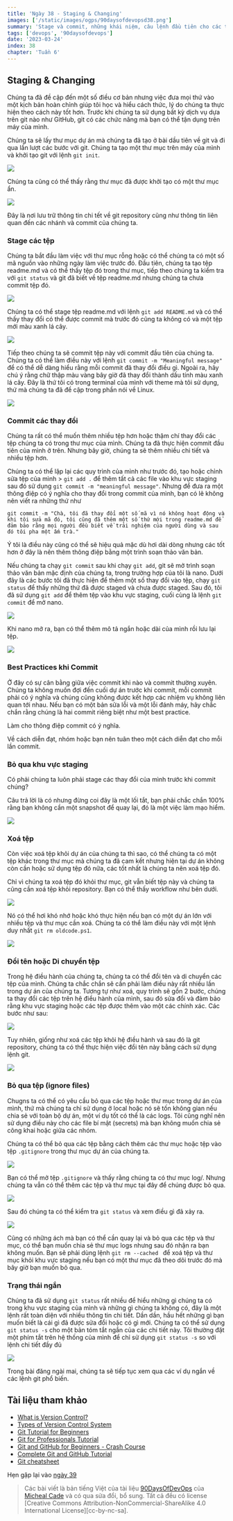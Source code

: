 ```yaml
---
title: 'Ngày 38 - Staging & Changing'
images: ['/static/images/ogps/90daysofdevopsd38.png']
summary: 'Stage và commit, những khái niệm, câu lệnh đầu tiên cho các thay đổi với Git'
tags: ['devops', '90daysofdevops']
date: '2023-03-24'
index: 38
chapter: 'Tuần 6'
---
```


<TOCInline toc={props.toc} asDisclosure />

## Staging & Changing

Chúng ta đã đề cập đến một số điều cơ bản nhưng việc đưa mọi thứ vào một kịch bản hoàn chỉnh giúp tôi học và hiểu cách thức, lý do chúng ta thực hiện theo cách này tốt hơn. Trước khi chúng ta sử dụng bất kỳ dịch vụ dựa trên git nào như GitHub, git có các chức năng mà bạn có thể tận dụng trên máy của mình.

Chúng ta sẽ lấy thư mục dự án mà chúng ta đã tạo ở bài dầu tiên về git và đi qua lần lượt các bước với git. Chúng ta tạo một thư mục trên máy của mình và khởi tạo git với lệnh `git init`.

![](/static/images/assets/Day38_Git1.png)

Chúng ta cũng có thể thấy rằng thư mục đã được khởi tạo có một thư mục ẩn.

![](/static/images/assets/Day38_Git2.png)

Đây là nơi lưu trữ thông tin chi tết về git repository cũng như thông tin liên quan đến các nhánh và commit của chúng ta.

### Stage các tệp

Chúng ta bắt đầu làm việc với thư mục rỗng hoặc có thể chúng ta có một số mã nguồn vào những ngày làm việc trước đó. Đầu tiên, chúng ta tạo tệp readme.md và có thể thấy tệp đó trong thư mục, tiếp theo chúng ta kiểm tra với `git status` và git đã biết về tệp readme.md nhưng chúng ta chưa commit tệp đó.

![](/static/images/assets/Day38_Git3.png)

Chúng ta có thể stage tệp readme.md với lệnh `git add README.md` và có thể thấy thay đổi có thể được commit mà trước đó cũng ta không có và một tệp mới màu xanh lá cây.

![](/static/images/assets/Day38_Git4.png)

Tiếp theo chúng ta sẽ commit tệp này với commit đầu tiên của chúng ta. Chúng ta có thể làm điều này với lệnh `git commit -m "Meaningful message"` để có thể dễ dàng hiểu rằng mỗi commit đã thay đổi điều gì. Ngoài ra, hãy chú ý rằng chữ thập màu vàng bây giờ đã thay đổi thành dấu tính màu xanh lá cây. Đây là thứ tôi có trong terminal của mình với theme mà tôi sử dụng, thứ mà chúng ta đã đề cập trong phần nói về Linux.

![](/static/images/assets/Day38_Git5.png)

### Commit các thay đổi

Chúng ta rất có thể muốn thêm nhiều tệp hơn hoặc thậm chí thay đổi các tệp chúng ta có trong thư mục của mình. Chúng ta đã thực hiện commit đầu tiên của mình ở trên. Nhưng bây giờ, chúng ta sẽ thêm nhiều chi tiết và nhiều tệp hơn.

Chúng ta có thể lặp lại các quy trình của mình như trước đó, tạo hoặc chỉnh sửa tệp của mình > `git add .` để thêm tất cả các file vào khu vực staging sau đó sử dụng `git commit -m "meaningful message"`. Nhưng để đưa ra một thông điệp có ý nghĩa cho thay đổi trong commit của mình, bạn có lẽ không nên viết ra những thứ như

```shell
git commit -m "Chà, tôi đã thay đổi một số mã vì nó không hoạt động và khi tôi sửa mã đó, tôi cũng đã thêm một số thứ mới trong readme.md để đảm bảo rằng mọi người đều biết về trải nghiệm của người dùng và sau đó tôi pha một ấm trà."
```

Ý tôi là điều này cũng có thể sẽ hiệu quả mặc dù hơi dài dòng nhưng các tốt hơn ở đây là nên thêm thông điệp bằng một trình soạn thảo văn bản.

Nếu chúng ta chạy `git commit` sau khi chạy `git add`, git sẽ mở trình soạn thảo văn bản mặc định của chúng ta, trong trường hợp của tôi là nano. Dưới đây là các bước tôi đã thực hiện để thêm một số thay đổi vào tệp, chạy `git status` để thấy những thứ đã được staged và chưa được staged. Sau đó, tôi đã sử dụng `git add` để thêm tệp vào khu vực staging, cuối cùng là lệnh `git commit` để mở nano.

![](/static/images/assets/Day38_Git6.png)

Khi nano mở ra, bạn có thể thêm mô tả ngắn hoặc dài của mình rồi lưu lại tệp.

![](/static/images/assets/Day38_Git7.png)

### Best Practices khi Commit

Ở đây có sự cân bằng giữa việc commit khi nào và commit thường xuyên. Chúng ta không muốn đợi đến cuối dự án trước khi commit, mỗi commit phải có ý nghĩa và chúng cũng không được kết hợp các nhiệm vụ không liên quan tới nhau. Nếu bạn có một bản sửa lỗi và một lỗi đánh máy, hãy chắc chắn rằng chúng là hai commit riêng biệt như một best practice.

Làm cho thông điệp commit có ý nghĩa.

Về cách diễn đạt, nhóm hoặc bạn nên tuân theo một cách diễn đạt cho mỗi lần commit.

### Bỏ qua khu vực staging

Có phải chúng ta luôn phải stage các thay đổi của mình trước khi commit chúng?

Câu trả lời là có nhưng đừng coi đây là một lối tắt, bạn phải chắc chắn 100% rằng bạn không cần một snapshot để quay lại, đó là một việc làm mạo hiểm.

![](/static/images/assets/Day38_Git8.png)

### Xoá tệp

Còn việc xoá tệp khỏi dự án của chúng ta thì sao, có thể chúng ta có một tệp khác trong thư mục mà chúng ta đã cam kết nhưng hiện tại dự án không còn cần hoặc sử dụng tệp đó nữa, các tốt nhất là chúng ta nên xoá tệp đó.

Chỉ vì chúng ta xoá tệp đó khỏi thư mục, git vẫn biết tệp này và chúng ta cũng cần xoá tệp khỏi repository. Bạn có thể thấy workflow như bên dưới.

![](/static/images/assets/Day38_Git9.png)

Nó có thể hơi khó nhớ hoặc khó thực hiện nếu bạn có một dự án lớn với nhiều tệp và thư mục cần xoá. Chúng ta có thể làm điều này với một lệnh duy nhất `git rm oldcode.ps1`.

![](/static/images/assets/Day38_Git10.png)

### Đổi tên hoặc Di chuyển tệp

Trong hệ điều hành của chúng ta, chúng ta có thể đổi tên và di chuyển các tệp của mình. Chúng ta chắc chắn sẽ cần phải làm điều này rất nhiều lần trong dự án của chúng ta. Tương tự như xoá, quy trình sẽ gồn 2 bước, chúng ta thay đổi các tệp trên hệ điều hành của mình, sau đó sửa đổi và đảm bảo rằng khu vực staging hoặc các tệp được thêm vào một các chính xác. Các bước như sau:

![](/static/images/assets/Day38_Git11.png)

Tuy nhiên, giống như xoá các tệp khỏi hệ điều hành và sau đó là git repository, chúng ta có thể thực hiện việc đổi tên này bằng cách sử dụng lệnh git.

![](/static/images/assets/Day38_Git12.png)

### Bỏ qua tệp (ignore files)

Chugns ta có thể có yêu cầu bỏ qua các tệp hoặc thư mục trong dự án của mình, thứ mà chúng ta chỉ sử dụng ở local hoặc nó sẽ tốn không gian nếu chia sẻ với toàn bộ dự án, một ví dụ tốt có thể là các logs. Tôi cũng nghĩ nên sử dụng điều này cho các file bí mật (secrets) mà bạn không muốn chia sẻ công khai hoặc giữa các nhóm.

Chúng ta có thể bỏ qua các tệp bằng cách thêm các thư mục hoặc tệp vào tệp `.gitignore` trong thư mục dự án của chúng ta.

![](/static/images/assets/Day38_Git13.png)

Bạn có thể mở tệp `.gitignore` và thấy rằng chúng ta có thư mục log/. Nhưng chúng ta vẫn có thể thêm các tệp và thư mục tại đây để chúng được bỏ qua.

![](/static/images/assets/Day38_Git14.png)

Sau đó chúng ta có thể kiểm tra `git status` và xem điều gì đã xảy ra.

![](/static/images/assets/Day38_Git15.png)

Cũng có những ách mà bạn có thể cần quay lại và bỏ qua các tệp và thư mục, có thể bạn muốn chia sẻ thư mục logs nhưng sau đó nhận ra bạn không muốn. Bạn sẽ phải dùng lệnh `git rm --cached ` để xoá tệp và thư mục khỏi khu vực staging nếu bạn có một thư mục đã theo dõi trước đó mà bây giờ bạn muốn bỏ qua.

### Trạng thái ngắn

Chúng ta đã sử dụng `git status` rất nhiều để hiểu những gì chúng ta có trong khu vực staging của mình và những gì chúng ta không có, đây là một lệnh rất toàn diện với nhiều thông tin chi tiết. Dần dần, hầu hết những gì bạn muốn biết là cái gì đã được sửa đổi hoặc có gì mới. Chúng ta có thể sử dụng `git status -s` cho một bản tóm tắt ngắn của các chi tiết này. Tôi thường đặt một phím tắt trên hệ thống của mình để chỉ sử dụng `git status -s` so với lệnh chi tiết đầy đủ

![](/static/images/assets/Day38_Git16.png)

Trong bài đăng ngài mai, chúng ta sẽ tiếp tục xem qua các ví dụ ngắn về các lệnh git phổ biến.

## Tài liệu tham khảo

- [What is Version Control?](https://www.youtube.com/watch?v=Yc8sCSeMhi4)
- [Types of Version Control System](https://www.youtube.com/watch?v=kr62e_n6QuQ)
- [Git Tutorial for Beginners](https://www.youtube.com/watch?v=8JJ101D3knE&t=52s)
- [Git for Professionals Tutorial](https://www.youtube.com/watch?v=Uszj_k0DGsg)
- [Git and GitHub for Beginners - Crash Course](https://www.youtube.com/watch?v=RGOj5yH7evk&t=8s)
- [Complete Git and GitHub Tutorial](https://www.youtube.com/watch?v=apGV9Kg7ics)
- [Git cheatsheet](https://www.atlassian.com/git/tutorials/atlassian-git-cheatsheet)

Hẹn gặp lại vào [ngày 39](https://vntechies.dev/courses/90-ngay-devops/ngay-39-xem-unstaging-loai-bo-khoi-phuc)

> Các bài viết là bản tiếng Việt của tài liệu [90DaysOfDevOps](https://github.com/MichaelCade/90DaysOfDevOps/tree/main/2022/Days) của [Micheal Cade](https://twitter.com/MichaelCade1) và có qua sửa đổi, bổ sung. Tất cả đều có license [Creative Commons Attribution-NonCommercial-ShareAlike 4.0 International License][cc-by-nc-sa].
